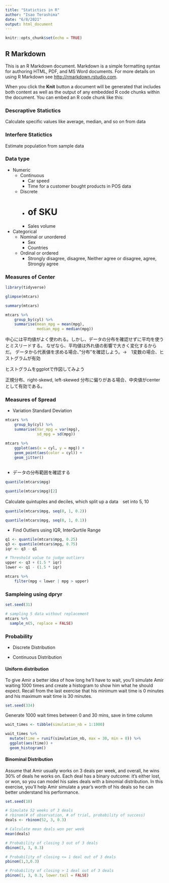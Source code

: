 ---
title: "Statictics in R"
author: "Isao Terashima"
date: "6/8/2021"
output: html_document
---

```{r setup, include=FALSE}
knitr::opts_chunk$set(echo = TRUE)
```

## R Markdown

This is an R Markdown document. Markdown is a simple formatting syntax for authoring HTML, PDF, and MS Word documents. For more details on using R Markdown see <http://rmarkdown.rstudio.com>.

When you click the **Knit** button a document will be generated that includes both content as well as the output of any embedded R code chunks within the document. You can embed an R code chunk like this:

### Descraptive Statictics
Calculate specific values like average, median, and so on from data


### Interfere Statictics
Estimate population from sample data

### Data type
* Numeric
  + Continuous 
    - Car speed
    - Time for a customer bought products in POS data  
    
  + Discrete
    - # of SKU
    - Sales volume

* Categorical
  + Nominal or unordered
    - Sex
    - Countries

  + Ordinal or ordered
    - Strongly disagree, disagree, Neither agree or disagree, agree, Strongly agree
    
### Measures of Center

```{r}
library(tidyverse)
```


```{r}
glimpse(mtcars)
```


```{r test-data}
summary(mtcars)
```

```{r}
mtcars %>% 
    group_by(cyl) %>% 
    summarise(mean_mpg = mean(mpg),
              median_mpg = median(mpg))
```

中心には平均値がよく使われる。しかし、データの分布を確認せずに平均を使うとミスリードする。
なぜなら、平均値は外れ値の影響で大きく変化するからだ。
データから代表値を求める場合、”分布”を確認しよう。→　1変数の場合、ヒストグラムが有効

ヒストグラムをggplotで作図してみよう

正規分布、right-skewd, left-skewed
分布に偏りがある場合、中央値がcenterとして有効である。


### Measures of Spread

* Variation Standard Deviation
```{r var_and_sd}
mtcars %>% 
    group_by(cyl) %>% 
    summarise(Var_mpg = var(mpg),
              sd_mpg = sd(mpg))
```


```{r}
mtcars %>% 
    ggplot(aes(x = cyl, y = mpg)) +
    geom_point(aes(color = cyl)) + 
    geom_jitter()
    
```

* データの分布範囲を確認する

```{r quantile}
quantile(mtcars$mpg)
```
```{r}
quantile(mtcars$mpg)[2]
```



Calculate quintuples and deciles, which split up a data　set into 5, 10
```{r quintiles}
quantile(mtcars$mpg, seq(0, 1, 0.2))
```

```{r}
quantile(mtcars$mpg, seq(0, 1, 0.1))
```

* Find Outliers using IQR, InterQurtile Range

```{r iqr}
q1 <- quantile(mtcars$mpg, 0.25)
q3 <- quantile(mtcars$mpg, 0.75)
iqr <- q3 - q1
```

```{r}
# Threshold value to judge outliers
upper <- q3 + (1.5 * iqr)
lower <- q1 - (1.5 * iqr)
```

```{r}
mtcars %>% 
    filter(mpg < lower | mpg > upper)
```

### Sampleing using dpryr

```{r}
set.seed(31)

# sampling 5 data without replacement
mtcars %>% 
  sample_n(5, replace = FALSE)
```

### Probability

* Discrete Distribution

* Continuous Distribution

#### Uniform distribution
 To give Amir a better idea of how long he'll have to wait, you'll simulate Amir waiting 1000 times 
 and create a histogram to show him what he should expect. 
 Recall from the last exercise that his minimum wait time is 0 minutes and his maximum wait time is 30 minutes.
 
```{r}
set.seed(334)

```
 
 
Generate 1000 wait times between 0 and 30 mins, save in time column
```{r}
wait_times <- tibble(simulation_nb = 1:1000)

wait_times %>% 
  mutate(time = runif(simulation_nb, max = 30, min = 0)) %>% 
  ggplot(aes(time)) +
  geom_histogram()


```

#### Binominal Distribution
Assume that Amir usually works on 3 deals per week, and overall, he wins 30% of deals he works on. 
Each deal has a binary outcome: it's either lost, or won, so you can model his sales deals with a binomial distribution. In this exercise, you'll help Amir simulate a year's worth of his deals so he can better understand his performance.

```{r}
set.seed(10)

# Simulate 52 weeks of 3 deals
# rbinom(# of observation, # of trial, probability of success)
deals <- rbinom(52, 3, 0.3)

# Calculate mean deals won per week
mean(deals)
```

```{r}
# Probability of closing 3 out of 3 deals
dbinom(3, 3, 0.3)
```

```{r}
# Probability of closing <= 1 deal out of 3 deals
pbinom(1,3,0.3)
```

```{r}
# Probability of closing > 1 deal out of 3 deals
pbinom(1, 3, 0.3, lower.tail = FALSE)
```

